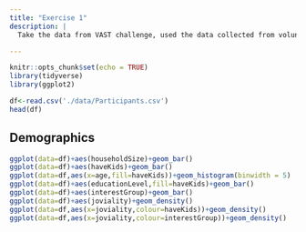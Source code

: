 ```yaml
---
title: "Exercise 1"
description: |
  Take the data from VAST challenge, used the data collected from volunteers to evaluate the city's demographics.

---
```


```r
knitr::opts_chunk$set(echo = TRUE)
library(tidyverse)
library(ggplot2)
```

```r
df<-read.csv('./data/Participants.csv')
head(df)
```


## Demographics

```r
ggplot(data=df)+aes(householdSize)+geom_bar()
ggplot(data=df)+aes(haveKids)+geom_bar()
ggplot(data=df,aes(x=age,fill=haveKids))+geom_histogram(binwidth = 5)
ggplot(data=df)+aes(educationLevel,fill=haveKids)+geom_bar()
ggplot(data=df)+aes(interestGroup)+geom_bar()
ggplot(data=df)+aes(joviality)+geom_density()
ggplot(data=df,aes(x=joviality,colour=haveKids))+geom_density()
ggplot(data=df,aes(x=joviality,colour=interestGroup))+geom_density()
```

